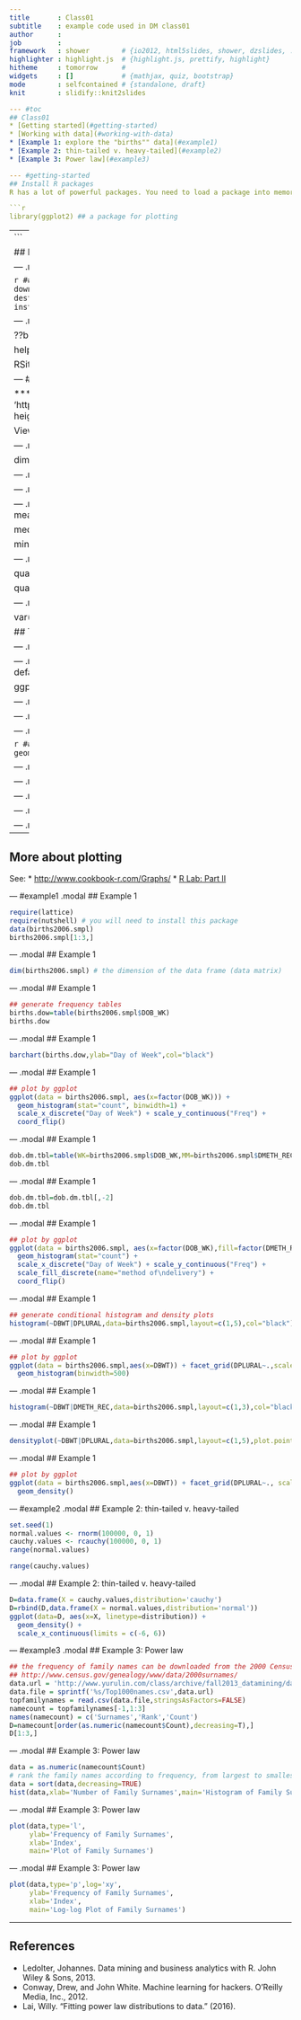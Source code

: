```yaml
---
title       : Class01
subtitle    : example code used in DM class01
author      : 
job         : 
framework   : shower        # {io2012, html5slides, shower, dzslides, ...}
highlighter : highlight.js  # {highlight.js, prettify, highlight}
hitheme     : tomorrow      # 
widgets     : []            # {mathjax, quiz, bootstrap}
mode        : selfcontained # {standalone, draft}
knit        : slidify::knit2slides

--- #toc
## Class01
* [Getting started](#getting-started)
* [Working with data](#working-with-data)
* [Example 1: explore the "births"" data](#example1)
* [Example 2: thin-tailed v. heavy-tailed](#example2)
* [Example 3: Power law](#example3)

--- #getting-started
## Install R packages
R has a lot of powerful packages. You need to load a package into memory before using it.

```r
library(ggplot2) ## a package for plotting
```

--- 
```

## Install R packages
If you see an error message:
```
there is no package called 'ggplot2'
```
it means you don't have this package and you need to install it.
* Using GUI
* Using command

--- .modal
## Install R packages (using command)
```r
## install directly from the default repository http://cran.r-project.org/
install.packages('ggplot2') 
```

```r
## download the package source, and then install from the downloaded file 
download.file('http://cran.r-project.org/src/contrib/ggplot2_0.9.3.1.tar.gz',
             destfile='~/Downloads/ggplot2_0.9.3.1.tar.gz')
install.packages('~/Downloads/ggplot2_0.9.3.1.tar.gz',repo=NULL,type='source')
```

---  .modal
## Getting help
```r
?read.delim # Access a function's help file

??base::delim # Search for 'delim' in all help files for functions in 'base'

help.search("delim") # Search for 'delimited' in all help files

RSiteSearch("parsing text") # Search for the term 'parsing text' on the R site
```

--- #working-with-data &twocolvar w1:38% w2:60% .modal
## Working with data
*** =left
![pic](assets/img/data_frame.png)

*** =right
```r
## give the filename of your data; the file can be an URL
data.file = 'http://www.yurulin.com/class/spring2014_datamining/data/ml_hackers/01_heights_weights_genders.csv'
heights.weights = read.csv(data.file , header = TRUE , sep = ',')

View(heights.weights)
```

---  .modal
## Working with data
```r
class(heights.weights)

dim(heights.weights) # show the dimension of the data
```

---  .modal
## Working with data: summary
```r
## R summary function
# ?summary
summary(heights.weights)
```

---  .modal
## Working with data: summary
```r
summary(heights.weights$Height) # summary for the 'Height' column  
```

---  .modal
## Working with data
```r
## Means, Medians, Modes
heights = heights.weights$Height
mean(heights)

median(heights)

min(heights); max(heights)
```


---  .modal
## Working with data: Quantiles
```r
quantile(heights)

quantile(heights, prob = 0.25)

quantile(heights, probs = seq(0, 1, by = 0.20))
```

---  .modal
## Working with data
```r
## Standard Deviations and Variances
sd(heights)

var(heights)

## Tabulation
table(heights.weights$Gender)
```

---  .modal
## Working with data
```r
## Correlation 
weights = heights.weights$Weight
cor(heights,weights)
```

---  .modal
## Plotting
```r
## Histogram and Density
library('ggplot2') 
theme_set(theme_bw()) # change the default ggplot theme to black-and-white

ggplot(heights.weights, aes(x = Height)) +
  geom_histogram(binwidth=1) 
```

---  .modal
## Plotting
```r
ggplot(heights.weights, aes(x = Height)) +
  geom_histogram(binwidth=0.5) # try different value for binwidth 
```

---  .modal
## Plotting
```r
ggplot(heights.weights, aes(x = Height)) +
  geom_density()
```

---  .modal
## Plotting

```r
## conditional density plot
ggplot(heights.weights, aes(x = Weight, fill = Gender)) +
  geom_density(alpha = 0.5) 
```

---  .modal
## Plotting
```r
ggplot(heights.weights, aes(x = Weight)) +
  geom_density(alpha = 0.5) + facet_grid(Gender ~ .) 
```

---  .modal
## Plotting
```r
ggplot(heights.weights, aes(x = Weight, fill = Gender)) +
  geom_density(alpha = 0.5) + facet_grid(Gender ~ .)  
```

---  .modal
## Plotting
```r
## Scatterplot
ggplot(heights.weights, aes(x = Weight, y = Height)) + geom_point()
```

---  .modal
## Plotting
```r
ggplot(heights.weights, aes(x = Weight, y = Height, color = Gender)) + geom_point()
```

---  .modal
## Plotting
```r
ggplot(heights.weights, aes(x = Weight, y = Height)) + geom_point(shape=1) + # use hollow circles 
  geom_smooth(method=lm, # add linear regression line
              se=FALSE) # (by default includes 95% confidence region)  
```

--- 

## More about plotting
See: 
* [http://www.cookbook-r.com/Graphs/](http://www.cookbook-r.com/Graphs/)
* [R Lab: Part II](rlab02.html)

--- #example1 .modal
## Example 1
```r
require(lattice)  
require(nutshell) # you will need to install this package
data(births2006.smpl)
births2006.smpl[1:3,]
```

--- .modal
## Example 1
```r
dim(births2006.smpl) # the dimension of the data frame (data matrix)
```


--- .modal
## Example 1
```r
## generate frequency tables
births.dow=table(births2006.smpl$DOB_WK)
births.dow 
```

--- .modal
## Example 1
```r
barchart(births.dow,ylab="Day of Week",col="black")
```


--- .modal
## Example 1
```r
## plot by ggplot
ggplot(data = births2006.smpl, aes(x=factor(DOB_WK))) + 
  geom_histogram(stat="count", binwidth=1) + 
  scale_x_discrete("Day of Week") + scale_y_continuous("Freq") + 
  coord_flip()
```

--- .modal
## Example 1
```r
dob.dm.tbl=table(WK=births2006.smpl$DOB_WK,MM=births2006.smpl$DMETH_REC)
dob.dm.tbl
```


--- .modal
## Example 1
```r
dob.dm.tbl=dob.dm.tbl[,-2]
dob.dm.tbl
```

--- .modal
## Example 1
```r
## plot by ggplot
ggplot(data = births2006.smpl, aes(x=factor(DOB_WK),fill=factor(DMETH_REC) )) + 
  geom_histogram(stat="count") + 
  scale_x_discrete("Day of Week") + scale_y_continuous("Freq") +
  scale_fill_discrete(name="method of\ndelivery") +
  coord_flip()
```


--- .modal
## Example 1
```r
## generate conditional histogram and density plots
histogram(~DBWT|DPLURAL,data=births2006.smpl,layout=c(1,5),col="black")
```


--- .modal
## Example 1
```r
## plot by ggplot
ggplot(data = births2006.smpl,aes(x=DBWT)) + facet_grid(DPLURAL~.,scales="free_y") + 
  geom_histogram(binwidth=500)
```


--- .modal
## Example 1
```r
histogram(~DBWT|DMETH_REC,data=births2006.smpl,layout=c(1,3),col="black")
```


--- .modal
## Example 1
```r
densityplot(~DBWT|DPLURAL,data=births2006.smpl,layout=c(1,5),plot.points=FALSE,col="black")
```


--- .modal
## Example 1
```r
## plot by ggplot
ggplot(data = births2006.smpl,aes(x=DBWT)) + facet_grid(DPLURAL~., scales="free_y") + 
  geom_density()  
```

--- #example2 .modal
## Example 2: thin-tailed v. heavy-tailed
```r
set.seed(1)
normal.values <- rnorm(100000, 0, 1)
cauchy.values <- rcauchy(100000, 0, 1)
range(normal.values)

range(cauchy.values)  
```


--- .modal
## Example 2: thin-tailed v. heavy-tailed
```r
D=data.frame(X = cauchy.values,distribution='cauchy')
D=rbind(D,data.frame(X = normal.values,distribution='normal'))
ggplot(data=D, aes(x=X, linetype=distribution)) + 
  geom_density() + 
  scale_x_continuous(limits = c(-6, 6))
```

--- #example3 .modal
## Example 3: Power law
```r
## the frequency of family names can be downloaded from the 2000 Census:
## http://www.census.gov/genealogy/www/data/2000surnames/
data.url = 'http://www.yurulin.com/class/archive/fall2013_datamining/data/others'
data.file = sprintf('%s/Top1000names.csv',data.url)
topfamilynames = read.csv(data.file,stringsAsFactors=FALSE)
namecount = topfamilynames[-1,1:3]
names(namecount) = c('Surnames','Rank','Count')
D=namecount[order(as.numeric(namecount$Count),decreasing=T),]
D[1:3,]
```


--- .modal
## Example 3: Power law
```r
data = as.numeric(namecount$Count)
# rank the family names according to frequency, from largest to smallest
data = sort(data,decreasing=TRUE) 
hist(data,xlab='Number of Family Surnames',main='Histogram of Family Surnames')
```


--- .modal
## Example 3: Power law
```r
plot(data,type='l',
     ylab='Frequency of Family Surnames',
     xlab='Index',
     main='Plot of Family Surnames')
```


--- .modal
## Example 3: Power law
```r
plot(data,type='p',log='xy',
     ylab='Frequency of Family Surnames',
     xlab='Index',
     main='Log-log Plot of Family Surnames')  
```

--- 
## References
* Ledolter, Johannes. Data mining and business analytics with R. John Wiley & Sons, 2013.
* Conway, Drew, and John White. Machine learning for hackers. O'Reilly Media, Inc., 2012.
* Lai, Willy. "Fitting power law distributions to data." (2016). 
